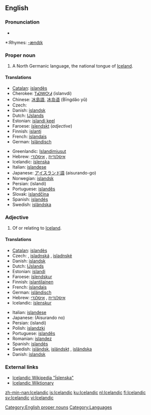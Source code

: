 {{interwiktionary|code=is}}
==English==

{{wikipedia}}

===Pronunciation===
*{{audio|en-us-Icelandic.ogg|Audio (US)}}

*:Rhymes: [[Rhymes:English:-ændɪk|-ændɪk]]

===Proper noun===
'''{{en-proper noun}}'''

# A North Germanic language, the national tongue of [[Iceland]].

====Translations====
{{trans-top|language}}
*[[Catalan]]: [[islandès]] {{m}}
*Cherokee: [[ᎢᏍᎳᏅᏗ]] (islanvdi)
*Chinese: [[冰島語]], [[冰岛语]] (Bīngdǎo yǔ)
* Czech: {{t|cs|islandština|f}}
*Danish: [[islandsk]]
*Dutch: [[IJslands]] {{n}}
*Estonian: [[islandi keel]]
*Faroese: [[íslendskt]] {{n}} (''adjective'')
*Finnish: [[islanti]]
*French: [[islandais]] {{m}}
*German: [[Isländisch]] {{n}}
{{trans-mid}}
*Greenlandic: [[Islandimiusut]]
*Hebrew: [[איסלנדית]] {{f}}, [[איסלנדי]] {{m}}
*Icelandic: [[íslenska]] {{f}}
*Italian: [[islandese]] {{m}}
*Japanese: [[アイスランド語]] (aisurando-go)
*Norwegian: [[islandsk]]
*Persian: {{FAchar|[[ایسلندی]]}} (islandi)
*Portuguese: [[islandês]] {{m}}
* Slovak: [[islandčina]] {{f}}
*Spanish: [[islandés]]
*Swedish: [[isländska]] {{c}}
{{trans-bottom}}

===Adjective===
{{en-adj}}

# Of or relating to [[Iceland]].

====Translations====
{{trans-top|relating to Iceland}}
*[[Catalan]]: [[islandès]]
* Czech: {{t|cs|islandský|m}}, [[isladnská]] {{f}}, [[isladnské]] {{n}}
*Danish: [[islandsk]]
*Dutch: [[IJslands]]
*Estonian: [[islandi]]
*Faroese: [[íslendskur]]
*Finnish: [[islantilainen]]
*French: [[islandais]]
*German: [[isländisch]]
*Hebrew: [[איסלנדית]] {{f}}, [[איסלנדי]] {{m}}
*Icelandic: [[íslenskur]]
{{trans-mid}}
*Italian: [[islandese]]
*Japanese: {{JAchar|[[アイスランド]]の}} (Aisurando no)
*Persian: {{FAchar|[[ایسلندی]]}} (islandi)
*Polish: [[islandzki]]
*Portuguese: [[islandês]]
*Romanian: [[islandez]]
*Spanish: [[islandés]]
*Swedish: [[isländsk]], [[isländskt]] {{n}}, [[isländska]] {{p}}
*Danish: [[islandsk]]
{{trans-bottom}}

===External links===
{{websters-online}}
{{ethnologue|code=isl}}
*[http://is.wikipedia.org/wiki/%C3%8Dslenska Icelandic Wikipedia "Íslenska"]
*[http://is.wiktionary.org Icelandic Wiktionary]

[[Category:English proper nouns]]
[[Category:Languages]]

[[zh-min-nan:Icelandic]]
[[is:Icelandic]]
[[ku:Icelandic]]
[[nl:Icelandic]]
[[fi:Icelandic]]
[[sv:Icelandic]]
[[vi:Icelandic]]